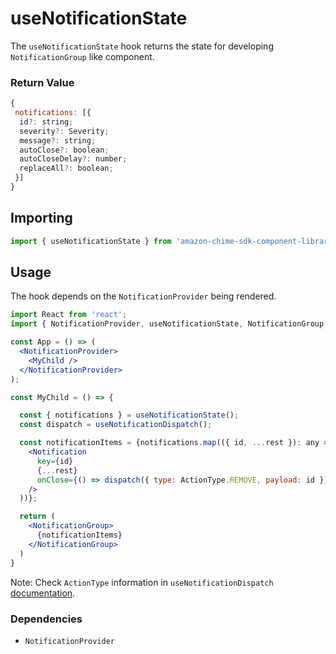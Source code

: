 
<Meta title="UI Hooks/Notification/useNotificationState" />

# useNotificationState

The `useNotificationState` hook returns the state for developing `NotificationGroup` like component.

### Return Value

```javascript
{
 notifications: [{
  id?: string;
  severity?: Severity;
  message?: string;
  autoClose?: boolean;
  autoCloseDelay?: number;
  replaceAll?: boolean;
 }]
}
```

## Importing

```javascript
import { useNotificationState } from 'amazon-chime-sdk-component-library-react';
```

## Usage

The hook depends on the `NotificationProvider` being rendered.

```jsx
import React from 'react';
import { NotificationProvider, useNotificationState, NotificationGroup } from 'amazon-chime-sdk-component-library-react';

const App = () => (
  <NotificationProvider>
    <MyChild />
  </NotificationProvider>
);

const MyChild = () => {

  const { notifications } = useNotificationState();
  const dispatch = useNotificationDispatch();

  const notificationItems = {notifications.map(({ id, ...rest }): any => (
    <Notification
      key={id}
      {...rest}
      onClose={() => dispatch({ type: ActionType.REMOVE, payload: id })}
    />
  ))};

  return (
    <NotificationGroup>
      {notificationItems}
    </NotificationGroup>
  )
}
```

Note: Check `ActionType` information in `useNotificationDispatch` [documentation](/docs/ui-hooks-notification-usenotificationdispatch--page).

### Dependencies

- `NotificationProvider`
